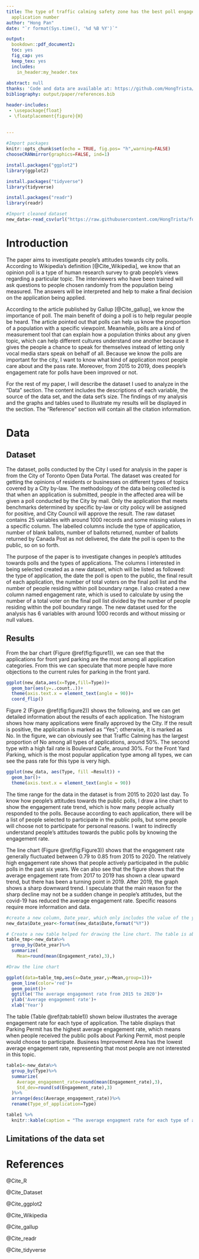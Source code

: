 ```yaml
---
title: The type of traffic calming safety zone has the best poll engagement by least
  application number
author: "Hong Pan"
date: "`r format(Sys.time(), '%d %B %Y')`"

output:
  bookdown::pdf_document2:
  toc: yes
  fig_cap: yes
  keep_tex: yes
  includes:
    in_header:my_header.tex
    
abstract: null
thanks: 'Code and data are available at: https://github.com/HongTrista/folder.'
bibliography: output/paper/references.bib

header-includes:
 - \usepackage{float}
 - \floatplacement{figure}{H}
 
 
---
```


```r
#Import packages 
knitr::opts_chunk$set(echo = TRUE, fig.pos= "h",warning=FALSE)
chooseCRANmirror(graphics=FALSE, ind=1)

install.packages("ggplot2")
library(ggplot2)

install.packages("tidyverse")
library(tidyverse)

install.packages("readr")
library(readr)


```


```r
#Import cleaned dataset
new_data<-read_csv(url("https://raw.githubusercontent.com/HongTrista/folder/main/input/raw_dataset.csv"))
```



# Introduction

The paper aims to investigate people's attitudes towards city polls. According to Wikipedia's definition [@Cite_Wikipedia], we know that an opinion poll is a type of human research survey to grab people's views regarding a particular topic. The interviewers who have been trained will ask questions to people chosen randomly from the population being measured. The answers will be interpreted and help to make a final decision on the application being applied.

According to the article published by Gallup [@Cite_gallup], we know the importance of poll. The main benefit of doing a poll is to help regular people be heard. The article pointed out that polls can help us know the proportion of a population with a specific viewpoint. Meanwhile, polls are a kind of measurement tool that can explain how a population thinks about any given topic, which can help different cultures understand one another because it gives the people a chance to speak for themselves instead of letting only vocal media stars speak on behalf of all. Because we know the polls are important for the city, I want to know what kind of application most people care about and the pass rate. Moreover, from 2015 to 2019, does people's engagement rate for polls have been improved or not.

For the rest of my paper, I will describe the dataset I used to analyze in the "Data" section. The content includes the descriptions of each variable, the source of the data set, and the data set's size. The findings of my analysis and the graphs and tables used to illustrate my results will be displayed in the section. The "Reference" section will contain all the citation information.



# Data

## Dataset
The dataset, polls conducted by the City I used for analysis in the paper is from the City of Toronto Open Data Portal. The dataset was created for getting the opinions of residents or businesses on different types of topics covered by a City by-law. The methodology of the data being collected is that when an application is submitted, people in the affected area will be given a poll conducted by the City by mail. Only the application that meets benchmarks determined by specific by-law or city policy will be assigned for positive, and City Council will approve the result. The raw dataset contains 25 variables with around 1000 records and some missing values in a specific column. The labelled columns include the type of application, number of blank ballots, number of ballots returned, number of ballots returned by Canada Post as not delivered, the date the poll is open to the public, so on so forth.

The purpose of the paper is to investigate changes in people's attitudes towards polls and the types of applications. The columns I interested in being selected created as a new dataset, which will be listed as followed: the type of application, the date the poll is open to the public, the final result of each application, the number of total voters on the final poll list and the number of people residing within poll boundary range. I also created a new column named engagement rate, which is used to calculate by using the number of a total voter on the final poll list divided by the number of people residing within the poll boundary range. The new dataset used for the analysis has 6 variables with around 1000 records and without missing or null values.


## Results

From the bar chart (Figure \@ref(fig:figure1)), we can see that the applications for front yard parking are the most among all application categories. From this we can speculate that more people have more objections to the current rules for parking in the front yard. 


```r

ggplot(new_data,aes(x=Type,fill=Type))+
  geom_bar(aes(y=..count..))+
  theme(axis.text.x = element_text(angle = 90))+
  coord_flip()


```



Figure 2 (Figure \@ref(fig:figure2)) shows the following, and we can get detailed information about the results of each application. The histogram shows how many applications were finally approved by the City. If the result is positive, the application is marked as "Yes"; otherwise, it is marked as No. In the figure, we can obviously see that Traffic Calming has the largest proportion of No among all types of applications, around 50%. The second type with a high fail rate is Boulevard Cafe, around 30%. For the Front Yard Parking, which is the most popular application type among all types, we can see the pass rate for this type is very high.


```r
ggplot(new_data, aes(Type, fill =Result)) + 
  geom_bar()+
  theme(axis.text.x = element_text(angle = 90))

```
The time range for the data in the dataset is from 2015 to 2020 last day. To know how people's attitudes towards the public polls, I draw a line chart to show the engagement rate trend, which is how many people actually responded to the polls. Because according to each application, there will be a list of people selected to participate in the public polls, but some people will choose not to participate for personal reasons. I want to indirectly understand people's attitudes towards the public polls by knowing the engagement rate.


The line chart (Figure \@ref(fig:Figure3)) shows that the engagement rate generally fluctuated between 0.79 to 0.85 from 2015 to 2020. The relatively high engagement rate shows that people actively participated in the public polls in the past six years. We can also see that the figure shows that the average engagement rate from 2017 to 2019 has shown a clear upward trend, but there has been a turning point in 2019. After 2019, the graph shows a sharp downward trend. I speculate that the main reason for the sharp decline may not be a sudden change in people's attitudes, but the covid-19 has reduced the average engagement rate. Specific reasons require more information and data.

```r

#create a new column, Date_year, which only includes the value of the year.
new_data$Date_year<-format(new_data$Date,format("%Y"))

# Create a new table helped for drawing the line chart. The table is about the average engagement rate for each year.
table_tmp<-new_data%>%
  group_by(Date_year)%>%
  summarize(
    Mean=round(mean(Engagement_rate),3),)

#Draw the line chart

ggplot(data=table_tmp,aes(x=Date_year,y=Mean,group=1))+
  geom_line(color='red')+
  geom_point()+
  ggtitle('The average engagement rate from 2015 to 2020')+
  ylab('Average engagement rate')+
  xlab('Year')


```


The table (Table \@ref(tab:table1)) shown below illustrates the average engagement rate for each type of application. The table displays that Parking Permit has the highest average engagement rate, which means when people received the public polls about Parking Permit, most people would choose to participate. Business Improvement Area has the lowest average engagement rate, representing that most people are not interested in this topic.



```r

table1<-new_data%>%
  group_by(Type)%>%
  summarize(
    Average_engagement_rate=round(mean(Engagement_rate),3),
    Std_dev=round(sd(Engagement_rate),3)
  )%>%
  arrange(desc(Average_engagement_rate))%>%
  rename(Type_of_application=Type)

table1 %>% 
  knitr::kable(caption = "The average engagment rate for each type of application")

```
## Limitations of the data set









# References

@Cite_R

@Cite_Dataset

@Cite_ggplot2

@Cite_Wikipedia

@Cite_gallup

@Cite_readr

@Cite_tidyverse

























